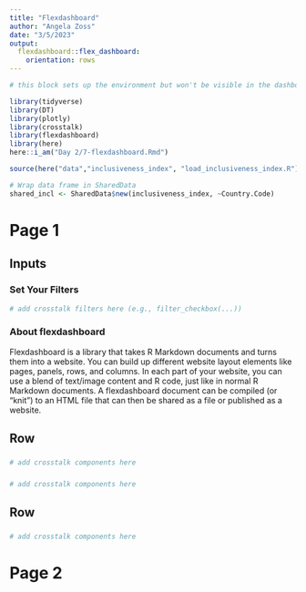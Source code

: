 ```yaml
---
title: "Flexdashboard"
author: "Angela Zoss"
date: "3/5/2023"
output: 
  flexdashboard::flex_dashboard:
    orientation: rows
---
```


```r

# this block sets up the environment but won't be visible in the dashboard

library(tidyverse)
library(DT)
library(plotly)
library(crosstalk)
library(flexdashboard)
library(here)
here::i_am("Day 2/7-flexdashboard.Rmd")

source(here("data","inclusiveness_index", "load_inclusiveness_index.R"))

# Wrap data frame in SharedData
shared_incl <- SharedData$new(inclusiveness_index, ~Country.Code)

```

<!-- check out https://matt-dray.github.io/earl18-crosstalk/04_leaflet-flexdash-dt-crosstalk.html -->

Page 1
=================

Inputs {.sidebar}
-----------------------------------------------------------------------

### Set Your Filters

```r

# add crosstalk filters here (e.g., filter_checkbox(...))


```

### About flexdashboard

Flexdashboard is a library that takes R Markdown documents and turns them into a website. You can build up different website layout elements like pages, panels, rows, and columns. In each part of your website, you can use a blend of text/image content and R code, just like in normal R Markdown documents. A flexdashboard document can be compiled (or "knit") to an HTML file that can then be shared as a file or published as a website.

Row
-----------------------------------------------------------------------

### {data-width=500}
    
```r

# add crosstalk components here

```

### {data-width=500}
```r

# add crosstalk components here

```

Row
-----------------------------------------------------------------------

### {}
    
```r

# add crosstalk components here

```

Page 2
=================

   